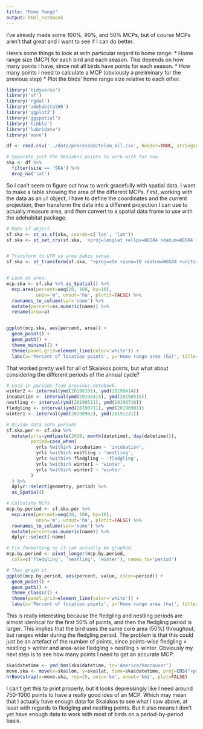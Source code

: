 ```yaml
---
title: "Home Range"
output: html_notebook
---
```


I've already made some 100%, 90%, and 50% MCPs, but of course MCPs aren't that great and I want to see if I can do better.

Here's some things to look at with particular regard to home range:
* Home range size (MCP) for each bird and each season. This depends on how many points I have, since not all birds have points for each season.
* How many points I need to calculate a MCP (obviously a preliminary for the previous step)
* Plot the birds' home range size relative to each other.

```r
library('tidyverse')
library('sf')
library('rgdal')
library('adehabitatHR')
library('ggplot2')
library('ggspatial')
library('tibble')
library('lubridate')
library('move')
```

```r
df <- read.csv('../data/processed/telem_all.csv', header=TRUE, stringsAsFactors=FALSE)

# Separate just the Skaiakos points to work with for now.
ska <- df %>%
  filter(site == 'SKA') %>%
  drop_na('lat')
```

So I can't seem to figure out how to work gracefully with spatial data. I want to make a table showing the area of the different MCPs. First, working with the data as an `sf` object, I have to define the coordinates and the current projection, then transform the data into a different projection I can use to actually measure area, and *then* convert to a spatial data frame to use with the adehabitat package.

```r
# Make sf object.
sf.ska <- st_as_sf(ska, coords=c('lon', 'lat'))
sf.ska <- st_set_crs(sf.ska, '+proj=longlat +ellps=WGS84 +datum=WGS84 +no_defs')


# Transform to UTM so area makes sense.
sf.ska <- st_transform(sf.ska, "+proj=utm +zone=10 +datum=WGS84 +units=m +no_defs")


# Look at area.
mcp.ska <- sf.ska %>% as_Spatial() %>%
  mcp.area(percent=seq(20, 100, by=10),
           unin='m', unout='ha', plotit=FALSE) %>%
  rownames_to_column(var='name') %>%
  mutate(percent=as.numeric(name)) %>%
  rename(area=a)


ggplot(mcp.ska, aes(percent, area)) +
  geom_point() +
  geom_path() +
  theme_minimal() +
  theme(panel.grid=element_line(color='white')) +
  labs(x='Percent of location points', y='Home range area (ha)', title='Skaiakos')
```

That worked pretty well for all of Skaiakos points, but what about considering the different periods of the annual cycle?

```r
# Load in periods from previous notebook.
winter2 <- interval(ymd(20190101), ymd(20190414))
incubation <- interval(ymd(20190415), ymd(20190510))
nestling <- interval(ymd(20190511), ymd(20190710))
fledgling <- interval(ymd(20190711), ymd(20190901))
winter1 <- interval(ymd(20190902), ymd(20191231))

# Divide data into periods
sf.ska.per <- sf.ska %>%
  mutate(yrls=ymd(paste(2019, month(datetime), day(datetime))),
         period=case_when(
           yrls %within% incubation ~ 'incubation',
           yrls %within% nestling ~ 'nestling',
           yrls %within% fledgling ~ 'fledgling',
           yrls %within% winter1 ~ 'winter',
           yrls %within% winter2 ~ 'winter'
         )
  ) %>%
  dplyr::select(geometry, period) %>%
  as_Spatial()

# Calculate MCPs
mcp.by.period <- sf.ska.per %>%
  mcp.area(percent=seq(20, 100, by=10),
           unin='m', unout='ha', plotit=FALSE) %>%
  rownames_to_column(var='name') %>%
  mutate(percent=as.numeric(name)) %>%
  dplyr::select(-name)

# Fix formatting so it can actually be graphed.
mcp.by.period <- pivot_longer(mcp.by.period,
  cols=c('fledgling', 'nestling', 'winter'), names_to='period')

# Then graph it.
ggplot(mcp.by.period, aes(percent, value, color=period)) +
  geom_point() +
  geom_path() +
  theme_classic() +
  theme(panel.grid=element_line(color='white')) +
  labs(x='Percent of location points', y='Home range area (ha)', title='Skaiakos')
```

This is really interesting because the fledgling and nestling periods are almost identical for the first 50% of points, and then the fledgling period is larger. This implies that the bird uses the same core area (50%) throughout, but ranges wider during the fledgling period. The problem is that this could just be an artefact of the number of points, since points-wise fledgling > nestling > winter and area-wise fledgling > nestling > winter. Obviously my next step is to see how many points I need to get an accurate MCP.

```r
ska$datetime <- ymd_hms(ska$datetime, tz='America/Vancouver')
move.ska <- move(x=ska$lon, y=ska$lat, time=ska$datetime, proj=CRS("+proj=longlat"))
hrBootstrap(x=move.ska, rep=25, unin='km', unout='km2', plot=FALSE)
```

I can't get this to print properly, but it looks depressingly like I need around 750-1000 points to have a really good idea of an MCP. Which may mean that I actually have enough data for Skaiakos to see what I saw above, at least with regards to fledgling and nestling points. But it also means I don't yet have enough data to work with most of birds on a period-by-period basis.